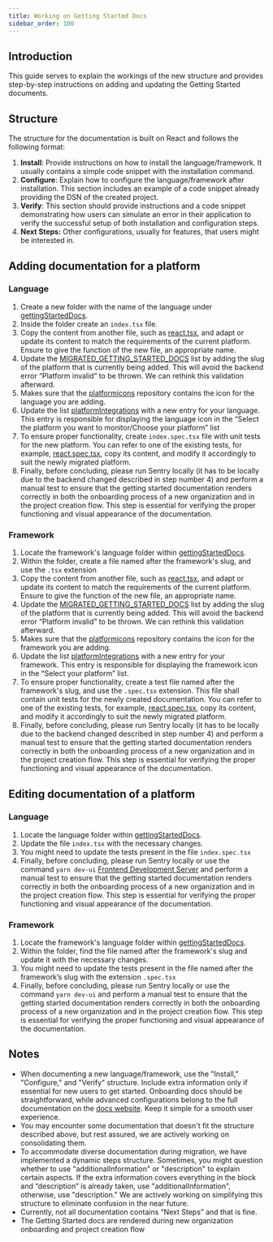 ```yaml
---
title: Working on Getting Started Docs
sidebar_order: 100
---
```


## Introduction

This guide serves to explain the workings of the new structure and provides step-by-step instructions on adding and updating the Getting Started documents.

## Structure

The structure for the documentation is built on React and follows the following format:

1. **Install**: Provide instructions on how to install the language/framework. It usually contains a simple code snippet with the installation command.
2. **Configure**: Explain how to configure the language/framework after installation. This section includes an example of a code snippet already providing the DSN of the created project.
3. **Verify**: This section should provide instructions and a code snippet demonstrating how users can simulate an error in their application to verify the successful setup of both installation and configuration steps.
4. **Next Steps:** Other configurations, usually for features, that users might be interested in.

## Adding documentation for a platform

### Language

1. Create a new folder with the name of the language under [gettingStartedDocs](https://github.com/getsentry/sentry/tree/master/static/app/gettingStartedDocs).
2. Inside the folder create an `index.tsx` file.
3. Copy the content from another file, such as [react.tsx](https://github.com/getsentry/sentry/blob/master/static/app/gettingStartedDocs/javascript/react.tsx), and adapt or update its content to match the requirements of the current platform. Ensure to give the function of the new file, an appropriate name.
4. Update the [MIGRATED_GETTING_STARTED_DOCS](https://github.com/getsentry/sentry/blob/c2d4d527dcf640b616c73921a1294834720c76bd/src/sentry/models/project.py#L54) list by adding the slug of the platform that is currently being added. This will avoid the backend error “Platform invalid” to be thrown. We can rethink this validation afterward.
5. Makes sure that the [platformicons](https://github.com/getsentry/platformicons) repository contains the icon for the language you are adding.
6. Update the list [platformIntegrations](https://github.com/getsentry/sentry/blob/0f1dab84775d0d4c7eebbd167dce5835e7a4ee8c/static/app/data/platforms.tsx#L64) with a new entry for your language. This entry is responsible for displaying the language icon in the “Select the platform you want to monitor/Choose your platform” list
7. To ensure proper functionality, create `index.spec.tsx` file with unit tests for the new platform. You can refer to one of the existing tests, for example, [react.spec.tsx](https://github.com/getsentry/sentry/blob/master/static/app/gettingStartedDocs/javascript/react.spec.tsx), copy its content, and modify it accordingly to suit the newly migrated platform.
8. Finally, before concluding, please run Sentry locally (it has to be locally due to the backend changed described in step number 4) and perform a manual test to ensure that the getting started documentation renders correctly in both the onboarding process of a new organization and in the project creation flow. This step is essential for verifying the proper functioning and visual appearance of the documentation.

### Framework

1. Locate the framework's language folder within [gettingStartedDocs](https://github.com/getsentry/sentry/tree/master/static/app/gettingStartedDocs).
2. Within the folder, create a file named after the framework's slug, and use the `.tsx` extension
3. Copy the content from another file, such as [react.tsx](https://github.com/getsentry/sentry/blob/master/static/app/gettingStartedDocs/javascript/react.tsx), and adapt or update its content to match the requirements of the current platform. Ensure to give the function of the new file, an appropriate name.
4. Update the [MIGRATED_GETTING_STARTED_DOCS](https://github.com/getsentry/sentry/blob/c2d4d527dcf640b616c73921a1294834720c76bd/src/sentry/models/project.py#L54) list by adding the slug of the platform that is currently being added. This will avoid the backend error “Platform invalid” to be thrown. We can rethink this validation afterward.
5. Makes sure that the [platformicons](https://github.com/getsentry/platformicons) repository contains the icon for the framework you are adding.
6. Update the list [platformIntegrations](https://github.com/getsentry/sentry/blob/0f1dab84775d0d4c7eebbd167dce5835e7a4ee8c/static/app/data/platforms.tsx#L64) with a new entry for your framework. This entry is responsible for displaying the framework icon in the “Select your platform” list.
7. To ensure proper functionality, create a test file named after the framework's slug, and use the `.spec.tsx` extension. This file shall contain unit tests for the newly created documentation. You can refer to one of the existing tests, for example, [react.spec.tsx](https://github.com/getsentry/sentry/blob/master/static/app/gettingStartedDocs/javascript/react.spec.tsx), copy its content, and modify it accordingly to suit the newly migrated platform.
8. Finally, before concluding, please run Sentry locally (it has to be locally due to the backend changed described in step number 4) and perform a manual test to ensure that the getting started documentation renders correctly in both the onboarding process of a new organization and in the project creation flow. This step is essential for verifying the proper functioning and visual appearance of the documentation.

## Editing documentation of a platform

### Language

1. Locate the language folder within [gettingStartedDocs](https://github.com/getsentry/sentry/tree/master/static/app/gettingStartedDocs).
2. Update the file `index.tsx` with the necessary changes.
3. You might need to update the tests present in the file `index.spec.tsx`
4. Finally, before concluding, please run Sentry locally or use the command `yarn dev-ui` [Frontend Development Server](https://develop.sentry.dev/frontend/development-server/) and perform a manual test to ensure that the getting started documentation renders correctly in both the onboarding process of a new organization and in the project creation flow. This step is essential for verifying the proper functioning and visual appearance of the documentation.

### Framework

1. Locate the framework's language folder within [gettingStartedDocs](https://github.com/getsentry/sentry/tree/master/static/app/gettingStartedDocs).
2. Within the folder, find the file named after the framework's slug and update it with the necessary changes.
3. You might need to update the tests present in the file named after the framework’s slug with the extension `.spec.tsx`
4. Finally, before concluding, please run Sentry locally or use the command `yarn dev-ui` and perform a manual test to ensure that the getting started documentation renders correctly in both the onboarding process of a new organization and in the project creation flow. This step is essential for verifying the proper functioning and visual appearance of the documentation.

## Notes

- When documenting a new language/framework, use the "Install," "Configure," and "Verify" structure. Include extra information only if essential for new users to get started. Onboarding docs should be straightforward, while advanced configurations belong to the full documentation on the [docs website](https://docs.sentry.io/). Keep it simple for a smooth user experience.
- You may encounter some documentation that doesn't fit the structure described above, but rest assured, we are actively working on consolidating them.
- To accommodate diverse documentation during migration, we have implemented a dynamic steps structure. Sometimes, you might question whether to use "additionalInformation" or "description" to explain certain aspects. If the extra information covers everything in the block and “description” is already taken, use "additionalInformation", otherwise, use "description." We are actively working on simplifying this structure to eliminate confusion in the near future.
- Currently, not all documentation contains “Next Steps” and that is fine.
- The Getting Started docs are rendered during new organization onboarding and project creation flow
